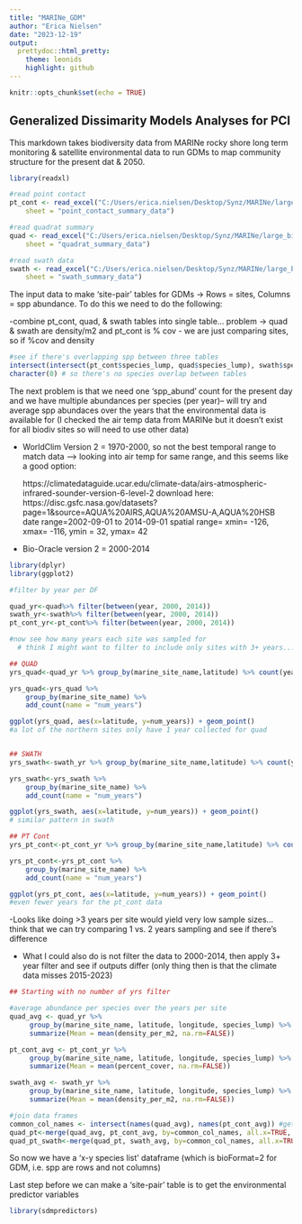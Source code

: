 ```yaml
---
title: "MARINe_GDM"
author: "Erica Nielsen"
date: "2023-12-19"
output:
  prettydoc::html_pretty:
    theme: leonids
    highlight: github
---
```


```r
knitr::opts_chunk$set(echo = TRUE)
```

## Generalized Dissimarity Models Analyses for PCI

This markdown takes biodiversity data from MARINe rocky shore long term monitoring & satellite environmental data to run GDMs to map community structure for the present dat & 2050. 

```r
library(readxl)

#read point contact
pt_cont <- read_excel("C:/Users/erica.nielsen/Desktop/Synz/MARINe/large_biodiv_data/cbs_data_CA_2023.xlsx", 
    sheet = "point_contact_summary_data")

#read quadrat summary
quad <- read_excel("C:/Users/erica.nielsen/Desktop/Synz/MARINe/large_biodiv_data/cbs_data_CA_2023.xlsx", 
    sheet = "quadrat_summary_data")

#read swath data
swath <- read_excel("C:/Users/erica.nielsen/Desktop/Synz/MARINe/large_biodiv_data/cbs_data_CA_2023.xlsx", 
    sheet = "swath_summary_data")

```

The input data to make 'site-pair' tables for GDMs -> Rows = sites, Columns = spp abundance. To do this we need to do the following:

-combine pt_cont, quad, & swath tables into single table... problem -> quad & swath are density/m2 and pt_cont is % cov
  - we are just comparing sites, so if %cov and density 


```r

#see if there's overlapping spp between three tables 
intersect(intersect(pt_cont$species_lump, quad$species_lump), swath$species_lump)
character(0) # so there's no species overlap between tables

```

The next problem is that we need one 'spp_abund' count for the present day and we have multiple abundances per species (per year)-- will try and average spp abundaces over the years that the environmental data is available for
(I checked the air temp data from MARINe but it doesn't exist for all biodiv sites so will need to use other data)

- WorldClim Version 2 = 1970-2000, so not the best temporal range to match data
--> looking into air temp for same range, and this seems like a good option:                    

    https://climatedataguide.ucar.edu/climate-data/airs-atmospheric-infrared-sounder-version-6-level-2 
        download here: https://disc.gsfc.nasa.gov/datasets?page=1&source=AQUA%20AIRS,AQUA%20AMSU-A,AQUA%20HSB
            date range=2002-09-01 to 2014-09-01
            spatial range= xmin= -126, xmax= -116, ymin = 32, ymax= 42


- Bio-Oracle version 2 = 2000-2014 



```r


library(dplyr)
library(ggplot2)

#filter by year per DF

quad_yr<-quad%>% filter(between(year, 2000, 2014))
swath_yr<-swath%>% filter(between(year, 2000, 2014))
pt_cont_yr<-pt_cont%>% filter(between(year, 2000, 2014))

#now see how many years each site was sampled for
  # think I might want to filter to include only sites with 3+ years... or run analyses on all data vs. filtered data

## QUAD
yrs_quad<-quad_yr %>% group_by(marine_site_name,latitude) %>% count(year, sort = TRUE)

yrs_quad<-yrs_quad %>%
    group_by(marine_site_name) %>%
    add_count(name = "num_years")

ggplot(yrs_quad, aes(x=latitude, y=num_years)) + geom_point()
#a lot of the northern sites only have 1 year collected for quad


## SWATH
yrs_swath<-swath_yr %>% group_by(marine_site_name,latitude) %>% count(year, sort = TRUE)

yrs_swath<-yrs_swath %>%
    group_by(marine_site_name) %>%
    add_count(name = "num_years")

ggplot(yrs_swath, aes(x=latitude, y=num_years)) + geom_point()
# similar pattern in swath

## PT Cont
yrs_pt_cont<-pt_cont_yr %>% group_by(marine_site_name,latitude) %>% count(year, sort = TRUE)

yrs_pt_cont<-yrs_pt_cont %>%
    group_by(marine_site_name) %>%
    add_count(name = "num_years")

ggplot(yrs_pt_cont, aes(x=latitude, y=num_years)) + geom_point()
#even fewer years for the pt_cont data


```

-Looks like doing >3 years per site would yield very low sample sizes... think that we can try comparing 1 vs. 2 years sampling and see if there's difference

- What I could also do is not filter the data to 2000-2014, then apply 3+ year filter and see if outputs differ (only thing then is that the climate data misses 2015-2023)


```r
## Starting with no number of yrs filter

#average abundance per species over the years per site
quad_avg <- quad_yr %>%
     group_by(marine_site_name, latitude, longitude, species_lump) %>%
     summarize(Mean = mean(density_per_m2, na.rm=FALSE))

pt_cont_avg <- pt_cont_yr %>%
     group_by(marine_site_name, latitude, longitude, species_lump) %>%
     summarize(Mean = mean(percent_cover, na.rm=FALSE))

swath_avg <- swath_yr %>%
     group_by(marine_site_name, latitude, longitude, species_lump) %>%
     summarize(Mean = mean(density_per_m2, na.rm=FALSE))

#join data frames
common_col_names <- intersect(names(quad_avg), names(pt_cont_avg)) #get column names
quad_pt<-merge(quad_avg, pt_cont_avg, by=common_col_names, all.x=TRUE, all.y=TRUE) #merge first 2 DFs
quad_pt_swath<-merge(quad_pt, swath_avg, by=common_col_names, all.x=TRUE, all.y=TRUE) #merge in swath

```

So now we have a 'x-y species list' dataframe (which is bioFormat=2 for GDM, i.e. spp are rows and not columns)

Last step before we can make a 'site-pair' table is to get the environmental predictor variables

```r
library(sdmpredictors)


```







